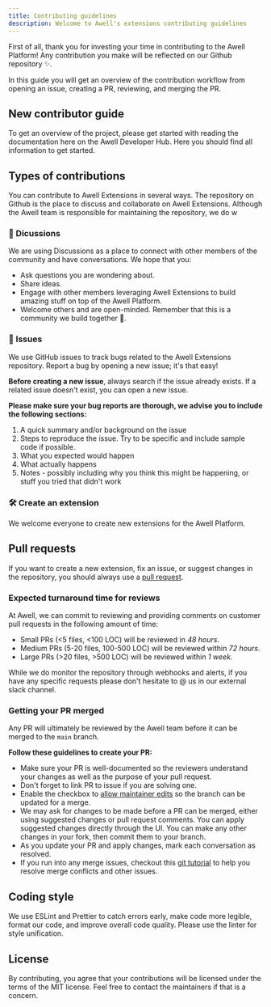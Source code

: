 ```yaml
---
title: Contributing guidelines
description: Welcome to Awell's extensions contributing guidelines
---
```


First of all, thank you for investing your time in contributing to the Awell Platform! Any contribution you make will be reflected on our Github repository ✨.

In this guide you will get an overview of the contribution workflow from opening an issue, creating a PR, reviewing, and merging the PR.

## New contributor guide

To get an overview of the project, please get started with reading the documentation here on the Awell Developer Hub. Here you should find all information to get started.

## Types of contributions

You can contribute to Awell Extensions in several ways. The repository on Github is the place to discuss and collaborate on Awell Extensions. Although the Awell team is responsible for maintaining the repository, we do w

### 📣 Dicussions

We are using Discussions as a place to connect with other members of the community and have conversations. We hope that you:

- Ask questions you are wondering about.
- Share ideas.
- Engage with other members leveraging Awell Extensions to build amazing stuff on top of the Awell Platform.
- Welcome others and are open-minded. Remember that this is a community we build together 💪.

### 🐞 Issues

We use GitHub issues to track bugs related to the Awell Extensions repository. Report a bug by opening a new issue; it's that easy!

**Before creating a new issue**, always search if the issue already exists. If a related issue doesn't exist, you can open a new issue.

**Please make sure your bug reports are thorough, we advise you to include the following sections:**

1. A quick summary and/or background on the issue
2. Steps to reproduce the issue. Try to be specific and include sample code if possible.
3. What you expected would happen
4. What actually happens
5. Notes - possibly including why you think this might be happening, or stuff you tried that didn't work

### 🛠️ Create an extension

We welcome everyone to create new extensions for the Awell Platform.

## Pull requests

If you want to create a new extension, fix an issue, or suggest changes in the repository, you should always use a [pull request](https://docs.github.com/en/github/collaborating-with-issues-and-pull-requests/about-pull-requests).

### Expected turnaround time for reviews

At Awell, we can commit to reviewing and providing comments on customer pull requests in the following amount of time:

- Small PRs (<5 files, <100 LOC) will be reviewed in *48 hours*.
- Medium PRs (5-20 files, 100-500 LOC) will be reviewed within *72 hours*.
- Large PRs (>20 files, >500 LOC) will be reviewed within *1 week*.

While we do monitor the repository through webhooks and alerts, if you have any specific requests please don't hesitate to @ us in our external slack channel.

### Getting your PR merged

Any PR will ultimately be reviewed by the Awell team before it can be merged to the `main` branch.

**Follow these guidelines to create your PR:**

- Make sure your PR is well-documented so the reviewers understand your changes as well as the purpose of your pull request.
- Don't forget to link PR to issue if you are solving one.
- Enable the checkbox to [allow maintainer edits](https://docs.github.com/en/pull-requests/collaborating-with-pull-requests/working-with-forks/allowing-changes-to-a-pull-request-branch-created-from-a-fork) so the branch can be updated for a merge.
- We may ask for changes to be made before a PR can be merged, either using suggested changes or pull request comments. You can apply suggested changes directly through the UI. You can make any other changes in your fork, then commit them to your branch.
- As you update your PR and apply changes, mark each conversation as resolved.
- If you run into any merge issues, checkout this [git tutorial](https://github.com/skills/resolve-merge-conflicts) to help you resolve merge conflicts and other issues.

## Coding style

We use ESLint and Prettier to catch errors early, make code more legible, format our code, and improve overall code quality. Please use the linter for style unification.

## License

By contributing, you agree that your contributions will be licensed under the terms of the MIT license. Feel free to contact the maintainers if that is a concern.

